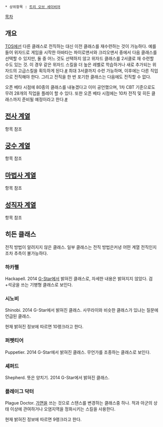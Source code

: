  * 상위항목 : [[트리 오브 세이비어]]

[[목차]]
== 개요 ==
[[트리 오브 세이비어|TOS]]에선 다른 클래스로 전직하는 대신 이전 클래스를 재수련하는 것이 가능하다. 예를 들어 위자드로 게임을 시작한 아바타는 파이로맨서와 크리오맨서 중에서 다음 클래스를 선택할 수 있지만, 둘 중 어느 것도 선택하지 않고 위자드 클래스를 2서클로 재 수련할 수도 있는 것. 이 경우 같은 위자드 스킬을 더 높은 레벨로 학습하거나 새로 추가되는 위자드의 고급스킬을 획득하게 된다.[http://blog.treeofsavior.com/?s=%EC%A0%84%EC%A7%81&submit=Search&paged=6 #] 최대 3서클까지 수련 가능하며, 이후에는 다른 직업으로 전직해야 한다. 그리고 전직을 한 번 포기한 클래스는 다음에도 전직할 수 없다.

오픈 베타 시점에 80종의 클래스를 내놓겠다고 이미 공언했으며, 1차 CBT 기준으로도 무려 28개의 직업을 플레이 할 수 있다. 또한 오픈 베타 시점에는 10차 전직 및 히든 클래스까지 준비될 예정이라고 한다.[http://www.thisisgame.com/special/page/event/gstar/2013/nboard/219/?n=51056 #]

== [[/전사 계열|전사 계열]] ==
항목 참조

== [[/궁수 계열|궁수 계열]] ==
항목 참조

== [[/마법사 계열|마법사 계열]] ==
항목 참조

== [[/성직자 계열|성직자 계열]] ==
항목 참조

== 히든 클래스 ==
전직 방법이 알려지지 않은 클래스. 일부 클래스는 전직 방법은커녕 어떤 계열 전직인지조차 추측이 불가능하다.
=== 하카펠 ===
Hackapell. 2014 [[G-STAR|G-Star]]에서 밝혀진 클래스로, 자세한 내용은 밝혀지지 않았다. 검+석궁을 쓰는 기병형 클래스로 보인다.

=== 시노비 ===
Shinobi. 2014 G-Star에서 밝혀진 클래스. 사무라이와 비슷한 클래스가 있냐는 질문에 언급된 클래스.

현재 밝혀진 정보에 따르면 10랭크라고 한다.

=== 퍼펫티어 ===
Puppetier. 2014 G-Star에서 밝혀진 클래스. 무언가를 조종하는 클래스로 보인다.

=== 셰퍼드 ===
Shepherd. 뜻은 양치기. 2014 G-Star에서 밝혀진 클래스. 

=== 플레이그 닥터 ===
Plague Doctor. [[가면]]을 쓰는 것으로 스탠스를 변경하는 클래스중 하나. 적과 아군의 상태 이상에 관여하거나 오염지역을 정화시키는 스킬을 사용한다.

현재 밝혀진 정보에 따르면 9랭크라고 한다.
